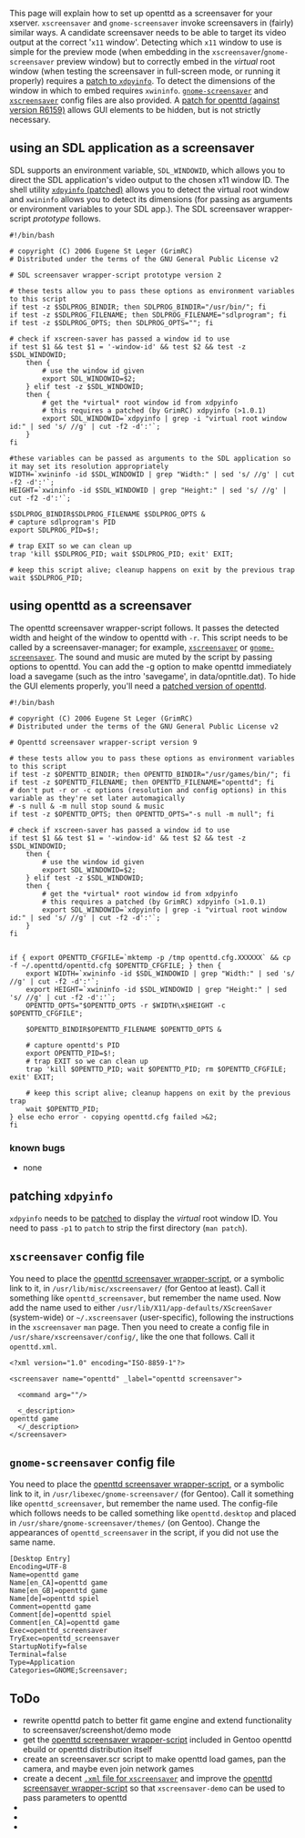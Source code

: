 This page will explain how to set up openttd as a screensaver for your xserver.  <tt>xscreensaver</tt> and <tt>gnome-screensaver</tt> invoke screensavers in (fairly) similar ways.  A candidate screensaver needs to be able to target its video output at the correct '<tt>x11</tt> window'.  Detecting which <tt>x11</tt> window to use is simple for the preview mode (when embedding in the <tt>xscreensaver</tt>/<tt>gnome-screensaver</tt> preview window) but to correctly embed in the ''virtual'' root window (when testing the screensaver in full-screen mode, or running it properly) requires a [[#patching-xdpyinfo|patch to <tt>xdpyinfo</tt>]].  To detect the dimensions of the window in which to embed requires <tt>xwininfo</tt>.  [[#gnome-screensaver-config-file|<tt>gnome-screensaver</tt>]] and [[#xscreensaver-config-file|<tt>xscreensaver</tt>]] config files are also provided.  A [http://bugs.openttd.org/task/306 patch for openttd (against version R6159)] allows GUI elements to be hidden, but is not strictly necessary.

==using an SDL application as a screensaver==
SDL supports an environment variable, <tt>SDL_WINDOWID</tt>, which allows you to direct the SDL application's video output to the chosen x11 window ID.  The shell utility [[#patching-xdpyinfo|<tt>xdpyinfo</tt> (patched)]] allows you to detect the virtual root window and <tt>xwininfo</tt> allows you to detect its dimensions (for passing as arguments or environment variables to your SDL app.).  The SDL screensaver wrapper-script ''prototype'' follows.

<pre>
#!/bin/bash

# copyright (C) 2006 Eugene St Leger (GrimRC)
# Distributed under the terms of the GNU General Public License v2

# SDL screensaver wrapper-script prototype version 2

# these tests allow you to pass these options as environment variables to this script
if test -z $SDLPROG_BINDIR; then SDLPROG_BINDIR="/usr/bin/"; fi
if test -z $SDLPROG_FILENAME; then SDLPROG_FILENAME="sdlprogram"; fi
if test -z $SDLPROG_OPTS; then SDLPROG_OPTS=""; fi

# check if xscreen-saver has passed a window id to use
if test $1 && test $1 = '-window-id' && test $2 && test -z $SDL_WINDOWID;
	then {
		# use the window id given
		export SDL_WINDOWID=$2;
	} elif test -z $SDL_WINDOWID;
	then {
		# get the *virtual* root window id from xdpyinfo
		# this requires a patched (by GrimRC) xdpyinfo (>1.0.1)
		export SDL_WINDOWID=`xdpyinfo | grep -i "virtual root window id:" | sed 's/ //g' | cut -f2 -d':'`;
	}
fi

#these variables can be passed as arguments to the SDL application so it may set its resolution appropriately
WIDTH=`xwininfo -id $SDL_WINDOWID | grep "Width:" | sed 's/ //g' | cut -f2 -d':'`;
HEIGHT=`xwininfo -id $SDL_WINDOWID | grep "Height:" | sed 's/ //g' | cut -f2 -d':'`;

$SDLPROG_BINDIR$SDLPROG_FILENAME $SDLPROG_OPTS &
# capture sdlprogram's PID
export SDLPROG_PID=$!;

# trap EXIT so we can clean up
trap 'kill $SDLPROG_PID; wait $SDLPROG_PID; exit' EXIT;

# keep this script alive; cleanup happens on exit by the previous trap
wait $SDLPROG_PID;
</pre>

==using openttd as a screensaver==
The openttd screensaver wrapper-script follows.  It passes the detected width and height of the window to openttd with <tt>-r</tt>.  This script needs to be called by a screensaver-manager; for example, [[#xscreensaver-config-file|<tt>xscreensaver</tt>]] or [[#gnome-screensaver-config-file|<tt>gnome-screensaver</tt>]].  The sound and music are muted by the script by passing options to openttd.  You can add the -g option to make openttd immediately load a savegame (such as the intro 'savegame', in data/opntitle.dat).  To hide the GUI elements properly, you'll need a [http://bugs.openttd.org/task/306 patched version of openttd].

<pre>
#!/bin/bash

# copyright (C) 2006 Eugene St Leger (GrimRC)
# Distributed under the terms of the GNU General Public License v2

# Openttd screensaver wrapper-script version 9

# these tests allow you to pass these options as environment variables to this script
if test -z $OPENTTD_BINDIR; then OPENTTD_BINDIR="/usr/games/bin/"; fi
if test -z $OPENTTD_FILENAME; then OPENTTD_FILENAME="openttd"; fi
# don't put -r or -c options (resolution and config options) in this variable as they're set later automagically
# -s null & -m null stop sound & music
if test -z $OPENTTD_OPTS; then OPENTTD_OPTS="-s null -m null"; fi

# check if xscreen-saver has passed a window id to use
if test $1 && test $1 = '-window-id' && test $2 && test -z $SDL_WINDOWID;
	then {
		# use the window id given
		export SDL_WINDOWID=$2;
	} elif test -z $SDL_WINDOWID;
	then {
		# get the *virtual* root window id from xdpyinfo
		# this requires a patched (by GrimRC) xdpyinfo (>1.0.1)
		export SDL_WINDOWID=`xdpyinfo | grep -i "virtual root window id:" | sed 's/ //g' | cut -f2 -d':'`;
	}
fi


if { export OPENTTD_CFGFILE=`mktemp -p /tmp openttd.cfg.XXXXXX` && cp -f ~/.openttd/openttd.cfg $OPENTTD_CFGFILE; } then {
	export WIDTH=`xwininfo -id $SDL_WINDOWID | grep "Width:" | sed 's/ //g' | cut -f2 -d':'`;
	export HEIGHT=`xwininfo -id $SDL_WINDOWID | grep "Height:" | sed 's/ //g' | cut -f2 -d':'`;
	OPENTTD_OPTS="$OPENTTD_OPTS -r $WIDTH\x$HEIGHT -c $OPENTTD_CFGFILE";

	$OPENTTD_BINDIR$OPENTTD_FILENAME $OPENTTD_OPTS &

	# capture openttd's PID
	export OPENTTD_PID=$!;
	# trap EXIT so we can clean up
	trap 'kill $OPENTTD_PID; wait $OPENTTD_PID; rm $OPENTTD_CFGFILE; exit' EXIT;

	# keep this script alive; cleanup happens on exit by the previous trap
	wait $OPENTTD_PID;
} else echo error - copying openttd.cfg failed >&2;
fi
</pre>

===known bugs===
*none

==patching <tt>xdpyinfo</tt>==
<tt>xdpyinfo</tt> needs to be [http://bugs.freedesktop.org/show_bug.cgi?id=7968 patched] to display the ''virtual'' root window ID.  You need to pass <tt>-p1</tt> to <tt>patch</tt> to strip the first directory (<tt>man patch</tt>).

==<tt>xscreensaver</tt> config file==
You need to place the [[#using-openttd-as-a-screensaver|openttd screensaver wrapper-script]], or a symbolic link to it, in <tt>/usr/lib/misc/xscreensaver/</tt> (for Gentoo at least).  Call it something like <tt>openttd_screensaver</tt>, but remember the name used.  Now add the name used to either <tt>/usr/lib/X11/app-defaults/XScreenSaver</tt> (system-wide) or <tt>~/.xscreensaver</tt> (user-specific), following the instructions in the <tt>xscreensaver</tt> <tt>man</tt> page.  Then you need to create a config file in <tt>/usr/share/xscreensaver/config/</tt>, like the one that follows.  Call it <tt>openttd.xml</tt>.

<pre>
<?xml version="1.0" encoding="ISO-8859-1"?>

<screensaver name="openttd" _label="openttd screensaver">

  <command arg=""/>

  <_description>
openttd game
  </_description>
</screensaver>
</pre>

==<tt>gnome-screensaver</tt> config file==
You need to place the [[#using-openttd-as-a-screensaver|openttd screensaver wrapper-script]], or a symbolic link to it, in <tt>/usr/libexec/gnome-screensaver/</tt> (for Gentoo).  Call it something like <tt>openttd_screensaver</tt>, but remember the name used.  The config-file which follows needs to be called something like <tt>openttd.desktop</tt> and placed in <tt>/usr/share/gnome-screensaver/themes/</tt> (on Gentoo).  Change the appearances of <tt>openttd_screensaver</tt> in the script, if you did not use the same name.

<pre>
[Desktop Entry]
Encoding=UTF-8
Name=openttd game
Name[en_CA]=openttd game
Name[en_GB]=openttd game
Name[de]=openttd spiel
Comment=openttd game
Comment[de]=openttd spiel
Comment[en_CA]=openttd game
Exec=openttd_screensaver
TryExec=openttd_screensaver
StartupNotify=false
Terminal=false
Type=Application
Categories=GNOME;Screensaver;
</pre>

==ToDo==
*rewrite openttd patch to better fit game engine and extend functionality to screensaver/screenshot/demo mode
*get the [[#using-openttd-as-a-screensaver|openttd screensaver wrapper-script]] included in Gentoo openttd ebuild or openttd distribution itself
*create an screensaver.scr script to make openttd load games, pan the camera, and maybe even join network games
*create a decent [[#xscreensaver-config-file|<tt>.xml</tt> file for <tt>xscreensaver</tt>]] and improve the [[#using-openttd-as-a-screensaver|openttd screensaver wrapper-script]] so that <tt>xscreensaver-demo</tt> can be used to pass parameters to openttd
*
*
*
